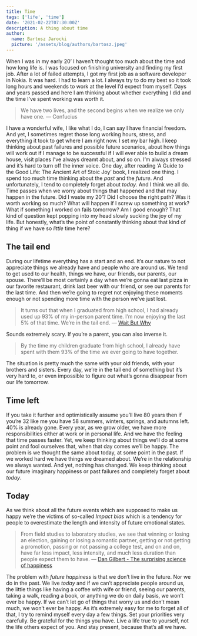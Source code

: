 ```yaml
---
title: Time
tags: ['life', 'time']
date: '2021-02-22T07:30:00Z'
description: A thing about time
author:
  name: Bartosz Jarocki
  picture: '/assets/blog/authors/bartosz.jpeg'
---
```


When I was in my early 20’ I haven’t thought too much about the time and how long life is. I was focused on finishing university and finding my first job. After a lot of failed attempts, I got my first job as a software developer in Nokia. It was hard. I had to learn a lot. I always try to do my best so it took long hours and weekends to work at the level I’d expect from myself. Days and years passed and here I am thinking about whether everything I did and the time I’ve spent working was worth it.

> We have two lives, and the second begins when we realize we only have one.
> — Confucius

I have a wonderful wife, I like what I do, I can say I have financial freedom. And yet, I sometimes regret those long working hours, stress, and everything it took to get where I am right now. I set my bar high. I keep thinking about past failures and possible future scenarios, about how things will work out if I manage to be successful if I will ever able to build a dream house, visit places I’ve always dreamt about, and so on. I’m always stressed and it’s hard to turn off the inner voice. One day, after reading ‘A Guide to the Good Life: The Ancient Art of Stoic Joy’ book, I realized one thing. I spend too much time thinking about the _past_ and the _future_. And unfortunately, I tend to completely forget about _today_. And I think we all do. Time passes when we worry about things that happened and that may happen in the future. Did I waste my 20’? Did I choose the right path? Was it worth working so much? What will happen if I screw up something at work? What if something I worked on fails tomorrow? Am I good enough? That kind of question kept popping into my head slowly sucking the joy of my life. But honestly, what’s the point of constantly thinking about that kind of thing if we have so _little_ time here?

## The tail end

During our lifetime everything has a start and an end. It’s our nature to not appreciate things we already have and people who are around us. We tend to get used to our health, things we have, our friends, our parents, our spouse. There’ll be most certainly a day when we’re gonna eat last pizza in our favorite restaurant, drink last beer with our friend, or see our parents for the last time. And then we’re going to regret not enjoying these moments enough or not spending more time with the person we’ve just lost.

> It turns out that when I graduated from high school, I had already used up 93% of my in-person parent time. I’m now enjoying the last 5% of that time. We’re in the tail end.
> — [Wait But Why](https://waitbutwhy.com/2015/12/the-tail-end.html)

Sounds extremely scary. If you’re a parent, you can also inverse it.

> By the time my children graduate from high school, I already have spent with them 93% of the time we ever going to have together.

The situation is pretty much the same with your old friends, with your brothers and sisters. Every day, we’re in the tail end of something but it’s very hard to, or even impossible to figure out what’s gonna disappear from our life tomorrow.

## Time left

If you take it further and optimistically assume you’ll live 80 years then if you’re 32 like me you have 58 summers, winters, springs, and autumns left. 40% is already gone. Every year, as we grow older, we have more responsibilities either at work or in personal life. And we have the feeling that time passes faster. Yet, we keep thinking about things we’ll do at some point and fool ourselves that, when that day comes we’ll be happy. The problem is we thought the same about today, at some point in the past. If we worked hard we have things we dreamed about. We’re in the relationship we always wanted. And yet, nothing has changed. We keep thinking about our future imaginary happiness or past failures and completely forget about _today_.

## Today

As we think about all the future events which are supposed to make us happy we’re the victims of so-called _Impact bias_ which is a tendency for people to overestimate the length and intensity of future emotional states.

> From field studies to laboratory studies, we see that winning or losing an election, gaining or losing a romantic partner, getting or not getting a promotion, passing or not passing a college test, and on and on, have far less impact, less intensity, and much less duration than people expect them to have.
> — [Dan Gilbert - The surprising science of happiness](https://www.ted.com/talks/dan_gilbert_the_surprising_science_of_happiness/transcript)

The problem with _future happiness_ is that we don’t live in the future. Nor we do in the past. We live _today_ and if we can’t appreciate people around us, the little things like having a coffee with wife or friend, seeing our parents, taking a walk, reading a book, or anything we do on daily basis, we won’t ever be happy. If we can’t let go of things that worry us and don’t mean much, we won’t ever be happy.
As it’s extremely easy for me to forget all of that, I try to remind myself every day a few things. Set your priorities very carefully. Be grateful for the things you have. Live a life true to yourself, not the life others expect of you. And stay present, because that’s all we have.